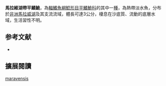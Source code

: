 {{Speciesbox
| name = 馬拉維湖帶平鰭鮠
| image = 
| image_width = 250px
| status = NE
| status_system = IUCN3.1
| genus = Zaireichthys
| species = maravensis
| authority = Eccles, Tweddle & Skelton, 2011
| synonyms = 
}}

'''馬拉維湖帶平鰭鮠'''，為[[輻鰭魚綱|輻鰭魚綱]][[鯰形目|鯰形目]][[平鰭鮠科|平鰭鮠科]]的其中一[[種|種]]，為熱帶淡水魚，分布於[[非洲|非洲]][[馬拉威湖|馬拉威湖]]及其支流流域，體長可達3公分，棲息在沙底質、流動的底層水域，生活習性不明。

==参考文献==
*{{FishBase_species|genus=Zaireichthys|species=maravensis|year=2014|month=10}}

== 擴展閱讀 ==
{{refbegin}}
{{wikispecies-inline|Zaireichthys maravensis|馬拉維湖帶平鰭鮠}}
{{refend}}
{{Taxonbar|from=Q5797756}}

[[Category:帶平鰭鮠屬|maravensis]]


{{魚類小作品}}